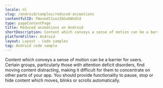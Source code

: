 ```yaml
---
locale: nl
slug: /android/samples/reduced-animations
contentfulID: FWaxedt1uxz5ASo6Wnd1d
type: pageContentPage
title: Reduced animations on Android
shortDescription: Content which conveys a sense of motion can be a barrier for users.
platformFilter: Android
layout: Layout - Code samples
tag: Android code sample
---
```


Content which conveys a sense of motion can be a barrier for users. Certain groups, particularly those with attention deficit disorders, find moving content distracting, making it difficult for them to concentrate on other parts of your app. You should provide functionality to pause, stop or hide content which moves, blinks or scrolls automatically.

<CodeSample id="screen-animations" locale="nl" platform="android"/>